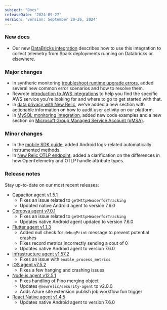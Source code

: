 ```yaml
---
subject: "Docs"
releaseDate: '2024-09-27'
version: 'version: September 20-26, 2024'
---
```


### New docs

* Our new [DataBricks integration](/docs/infrastructure/other-infrastructure-integrations/databricks-integration/) describes how to use this integration to collect telemetry from Spark deployments running on Databricks or elsewhere.

### Major changes

* In syntheric monitoring [troubleshoot runtime upgrade errors](/docs/synthetics/synthetic-monitoring/troubleshooting/runtime-upgrade-troubleshooting/), added several new common error scenarios and how to resolve them.
* Rewrote [introduction to AWS integrations](/docs/infrastructure/amazon-integrations/get-started/introduction-aws-integrations/) to help you find the specific AWS service you're looking for and where to go to get started with that.
* In [data privacy with New Relic](/docs/security/security-privacy/data-privacy/data-privacy-new-relic/), we've added a new section with actionable information on how to audit user activity on our platform.
* In [MySQL monitoring integration](/install/microsoft-sql/), added new code examples and a new section on [Microsoft Group Managed Service Account (gMSA)](/install/microsoft-sql/?dropdown1=windows&deployment=msi&enable=gmsa). 


### Minor changes

* In the [mobile SDK guide](/docs/mobile-monitoring/new-relic-mobile/mobile-sdk/mobile-sdk-api-guide/#android-sdk-usage), added Android logs-related automatically instrumented methods.
* In [New Relic OTLP endpoint](/docs/opentelemetry/best-practices/opentelemetry-otlp/#otlp-attribute-types), added a clarification on the differences in how OpenTelemetry and OTLP handle attribute types. 



### Release notes

Stay up-to-date on our most recent releases:
* [Capacitor agent v1.5.1](/docs/release-notes/mobile-release-notes/capacitor-release-notes/capacitor-agent-152/)
    * Fixes an issue related to `getHttpHeaderforTracking`
    * Updated native Android agent to version 7.6.0
* [Cordova agent v7.0.1](/docs/release-notes/mobile-release-notes/cordova-release-notes/cordova-agent-702/)
    * Fixes an issue related to `getHttpHeaderforTracking`
    * Updates native Android agent updated to version 7.6.0
* [Flutter agent v1.1.3](/docs/release-notes/mobile-release-notes/flutter-release-notes/flutter-agent-113/)
    * Added null check for `debugPrint` message to prevent potential crashes
    * Fixes record metrics incorrectly sending a cout of 0
    * Updates native Android agent to version 7.6.0
* [Infrastructure agent v1.57.2](/docs/release-notes/infrastructure-release-notes/infrastructure-agent-release-notes/new-relic-infrastructure-agent-1572/)
    * Fixes an issue with `enable_process_metrics`
* [iOS agent v7.5.2](/docs/release-notes/mobile-release-notes/ios-release-notes/ios-agent-752)
    * Fixes a few hanging and crashing issues
* [Node.js agent v12.5.1](/docs/release-notes/agent-release-notes/nodejs-release-notes/node-agent-12-5-1/)
    * Fixes handling of Pino merging object
    * Updates `@newrelic/security-agent` to v2.0.0
    * Adds Azure site extension publish job workflow fun trigger
* [React Native agent v1.4.5](/docs/release-notes/mobile-release-notes/react-native-release-notes/react-native-agent-145/)
    * Updates native Android agent to version 7.6.0
